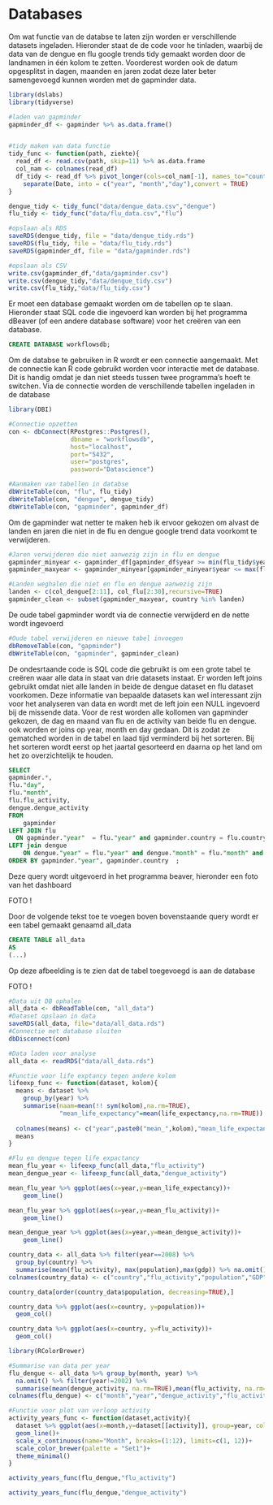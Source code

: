 # Databases


Om wat functie van de databse te laten zijn worden er verschillende datasets ingeladen. Hieronder staat de de code voor he tinladen, waarbij de data van de dengue en flu google trends tidy gemaakt worden door de landnamen in één kolom te zetten. Voorderest worden ook de datum opgesplitst in dagen, maanden en jaren zodat deze later beter samengevoegd kunnen worden met de gapminder data.
```r
library(dslabs)
library(tidyverse)

#laden van gapminder
gapminder_df <- gapminder %>% as.data.frame()


#tidy maken van data functie
tidy_func <- function(path, ziekte){
  read_df <- read.csv(path, skip=11) %>% as.data.frame
  col_nam <- colnames(read_df)
  df_tidy <- read_df %>% pivot_longer(cols=col_nam[-1], names_to="country", values_to=paste0(ziekte,"_activity")) %>%
    separate(Date, into = c("year", "month","day"),convert = TRUE)
}

dengue_tidy <- tidy_func("data/dengue_data.csv","dengue")
flu_tidy <- tidy_func("data/flu_data.csv","flu")

#opslaan als RDS
saveRDS(dengue_tidy, file = "data/dengue_tidy.rds")
saveRDS(flu_tidy, file = "data/flu_tidy.rds")
saveRDS(gapminder_df, file = "data/gapminder.rds")

#opslaan als CSV
write.csv(gapminder_df,"data/gapminder.csv")
write.csv(dengue_tidy,"data/dengue_tidy.csv")
write.csv(flu_tidy,"data/flu_tidy.csv")

```

Er moet een database gemaakt worden om de tabellen op te slaan. Hieronder staat SQL code die ingevoerd kan worden bij het programma dBeaver (of een andere database software) voor het creëren van een database.
```sql
CREATE DATABASE workflowsdb;
```

Om de databse te gebruiken in R wordt er een connectie aangemaakt. Met de connectie kan R code gebruikt worden voor interactie met de database. Dit is handig omdat je dan niet steeds tussen twee programma's hoeft te switchen. Via de connectie worden de verschillende tabellen ingeladen in de database
```r
library(DBI)

#Connectie opzetten
con <- dbConnect(RPostgres::Postgres(), 
                 dbname = "workflowsdb", 
                 host="localhost", 
                 port="5432", 
                 user="postgres",
                 password="Datascience")

#Aanmaken van tabellen in databse
dbWriteTable(con, "flu", flu_tidy)
dbWriteTable(con, "dengue", dengue_tidy)
dbWriteTable(con, "gapminder", gapminder_df)
```

Om de gapminder wat netter te maken heb ik ervoor gekozen om alvast de landen en jaren die niet in de flu en dengue google trend data voorkomt te verwijderen. 
```r
#Jaren verwijderen die niet aanwezig zijn in flu en dengue
gapminder_minyear <- gapminder_df[gapminder_df$year >= min(flu_tidy$year), ]
gapminder_maxyear <- gapminder_minyear[gapminder_minyear$year <= max(flu_tidy$year), ]

#Landen weghalen die niet en flu en dengue aanwezig zijn
landen <- c(col_dengue[2:11], col_flu[2:30],recursive=TRUE)
gapminder_clean <- subset(gapminder_maxyear, country %in% landen)
```

De oude tabel gapminder wordt via de connectie verwijderd en de nette wordt ingevoerd
```r
#Oude tabel verwijderen en nieuwe tabel invoegen
dbRemoveTable(con, "gapminder")
dbWriteTable(con, "gapminder", gapminder_clean)
```

De ondesrtaande code is SQL code die gebruikt is om een grote tabel te creëren waar alle data in staat van drie datasets instaat. Er worden left joins gebruikt omdat niet alle landen in beide de dengue dataset en flu dataset voorkomen. Deze informatie van bepaalde datasets kan wel interessant zijn voor het analyseren van data en wordt met de left join een NULL ingevoerd bij de missende data. Voor de rest worden alle kollomen van gapminder gekozen, de dag en maand van flu en de activity van beide flu en dengue. ook worden er joins op year, month en day gedaan. Dit is zodat ze gematched worden in de tabel en laad tijd verminderd bij het sorteren.
Bij het sorteren wordt eerst op het jaartal gesorteerd en daarna op het land om het zo overzichtelijk te houden.

```sql
SELECT
gapminder.*,
flu."day",
flu."month",
flu.flu_activity,
dengue.dengue_activity
FROM
    gapminder 
LEFT JOIN flu  
  ON gapminder."year"  = flu."year" and gapminder.country = flu.country 
LEFT join dengue
	ON dengue."year" = flu."year" and dengue."month" = flu."month" and dengue."day" = flu."day" and dengue.country = flu.country 
ORDER BY gapminder."year", gapminder.country  ;
```
Deze query wordt uitgevoerd in het programma beaver, hieronder een foto van het dashboard

FOTO !

Door de volgende tekst toe te voegen boven bovenstaande query wordt er een tabel gemaakt genaamd all_data
```sql
CREATE TABLE all_data
AS
(...)


```

Op deze afbeelding is te zien dat de tabel toegevoegd is aan de database

FOTO !

```r
#Data uit DB ophalen
all_data <- dbReadTable(con, "all_data")
#Dataset opslaan in data 
saveRDS(all_data, file="data/all_data.rds")
#Connectie met database sluiten
dbDisconnect(con) 

```

```r
#Data laden voor analyse
all_data <- readRDS("data/all_data.rds")
```


```r
#Functie voor life exptancy tegen andere kolom
lifeexp_func <- function(dataset, kolom){
  means <- dataset %>%
    group_by(year) %>% 
    summarise(naam=mean(!! sym(kolom),na.rm=TRUE),
              "mean_life_expectancy"=mean(life_expectancy,na.rm=TRUE))
  
  colnames(means) <- c("year",paste0("mean_",kolom),"mean_life_expectancy")
  means
}

#Flu en dengue tegen life expactancy
mean_flu_year <- lifeexp_func(all_data,"flu_activity")
mean_dengue_year <- lifeexp_func(all_data,"dengue_activity")

```

```r
mean_flu_year %>% ggplot(aes(x=year,y=mean_life_expectancy))+
    geom_line()
```

```r
mean_flu_year %>% ggplot(aes(x=year,y=mean_flu_activity))+
    geom_line()
```

```r
mean_dengue_year %>% ggplot(aes(x=year,y=mean_dengue_activity))+
    geom_line()

```

```r
country_data <- all_data %>% filter(year==2008) %>% 
  group_by(country) %>% 
  summarise(mean(flu_activity), max(population),max(gdp)) %>% na.omit()
colnames(country_data) <- c("country","flu_activity","population","GDP")

country_data[order(country_data$population, decreasing=TRUE),]
```

```r
country_data %>% ggplot(aes(x=country, y=population))+
  geom_col()
```

```r
country_data %>% ggplot(aes(x=country, y=flu_activity))+
  geom_col()
```

```r
library(RColorBrewer)

#Summarise van data per year 
flu_dengue <- all_data %>% group_by(month, year) %>% 
  na.omit() %>% filter(year!=2002) %>% 
  summarise(mean(dengue_activity, na.rm=TRUE),mean(flu_activity, na.rm=TRUE))
colnames(flu_dengue) <- c("month","year","dengue_activity","flu_activity")

#Functie voor plot van verloop activity
activity_years_func <- function(dataset,activity){
  dataset %>% ggplot(aes(x=month,y=dataset[[activity]], group=year, color=factor(year)))+
  geom_line()+
  scale_x_continuous(name="Month", breaks=(1:12), limits=c(1, 12))+
  scale_color_brewer(palette = "Set1")+
  theme_minimal()
}
```

```r

activity_years_func(flu_dengue,"flu_activity")
```

```r

activity_years_func(flu_dengue,"dengue_activity")

```
